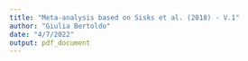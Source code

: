```yaml
---
title: "Meta-analysis based on Sisks et al. (2018) - V.1"
author: "Giulia Bertoldo"
date: "4/7/2022"
output: pdf_document
---
```

